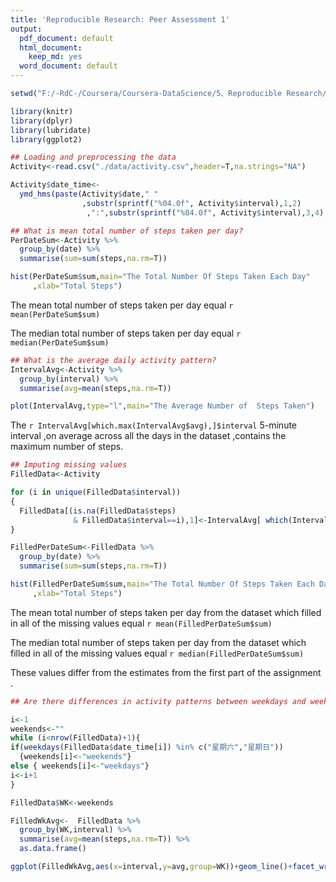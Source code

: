 ```yaml
---
title: 'Reproducible Research: Peer Assessment 1'
output:
  pdf_document: default
  html_document:
    keep_md: yes
  word_document: default
---
```


```r
setwd("F:/-RdC-/Coursera/Coursera-DataScience/5、Reproducible Research/Assignment/A1")

library(knitr)
library(dplyr)
library(lubridate)
library(ggplot2)

## Loading and preprocessing the data
Activity<-read.csv("./data/activity.csv",header=T,na.strings="NA")

Activity$date_time<- 
  ymd_hms(paste(Activity$date," " 
                ,substr(sprintf("%04.0f", Activity$interval),1,2)
                 ,":",substr(sprintf("%04.0f", Activity$interval),3,4),":00",sep=""))

## What is mean total number of steps taken per day?
PerDateSum<-Activity %>%
  group_by(date) %>%
  summarise(sum=sum(steps,na.rm=T))

hist(PerDateSum$sum,main="The Total Number Of Steps Taken Each Day"
     ,xlab="Total Steps")
```

The mean total number of steps taken per day equal `r mean(PerDateSum$sum)`

The median total number of steps taken per day equal `r median(PerDateSum$sum)`




```r
## What is the average daily activity pattern?
IntervalAvg<-Activity %>%
  group_by(interval) %>%
  summarise(avg=mean(steps,na.rm=T))

plot(IntervalAvg,type="l",main="The Average Number of  Steps Taken")
```

The  `r IntervalAvg[which.max(IntervalAvg$avg),]$interval` 5-minute interval  ,on average across all the days in the dataset ,contains the maximum number of steps.

```r
## Imputing missing values
FilledData<-Activity

for (i in unique(FilledData$interval))
{
  FilledData[(is.na(FilledData$steps) 
              & FilledData$interval==i),1]<-IntervalAvg[ which(IntervalAvg$interval==i),2]
}

FilledPerDateSum<-FilledData %>%
  group_by(date) %>%
  summarise(sum=sum(steps,na.rm=T))

hist(FilledPerDateSum$sum,main="The Total Number Of Steps Taken Each Day(filled)"
     ,xlab="Total Steps")
```


The mean total number of steps taken per day from the dataset which filled in all of the missing values  equal `r mean(FilledPerDateSum$sum)` 

The median total number of steps taken per day from the dataset which filled in all of the missing values  equal `r median(FilledPerDateSum$sum)` 

These values differ from the estimates from the first part of the assignment .

```r
## Are there differences in activity patterns between weekdays and weekends?

i<-1
weekends<-""
while (i<nrow(FilledData)+1){
if(weekdays(FilledData$date_time[i]) %in% c("星期六","星期日"))
  {weekends[i]<-"weekends"}
else { weekends[i]<-"weekdays"}
i<-i+1
}

FilledData$WK<-weekends

FilledWkAvg<-  FilledData %>%
  group_by(WK,interval) %>%
  summarise(avg=mean(steps,na.rm=T)) %>%
  as.data.frame()

ggplot(FilledWkAvg,aes(x=interval,y=avg,group=WK))+geom_line()+facet_wrap(~WK,nrow=2)

```


